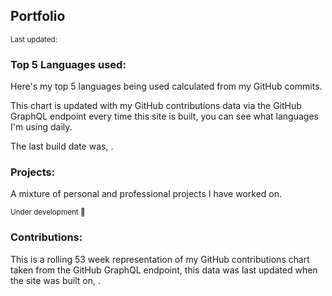 <!-- import { Projects } from '../src/components/projects'; -->

## Portfolio

<Small>
  Last updated: <DateUpdated date={`2020-03-22`} small={`true`} />
</Small>

### Top 5 Languages used:

Here's my top 5 languages being used calculated from my GitHub
commits.

This chart is updated with my GitHub contributions data via the GitHub
GraphQL endpoint every time this site is built, you can see what
languages I'm using daily.

The last build date was, <DateUpdated />.

<TopLanguages />

### Projects:

A mixture of personal and professional projects I have worked on.

<Small>Under development 👀</Small>

<Projects />

### Contributions:

This is a rolling 53 week representation of my GitHub contributions
chart taken from the GitHub GraphQL endpoint, this data was last
updated when the site was built on, <DateUpdated />.

<GitHubContributions />
